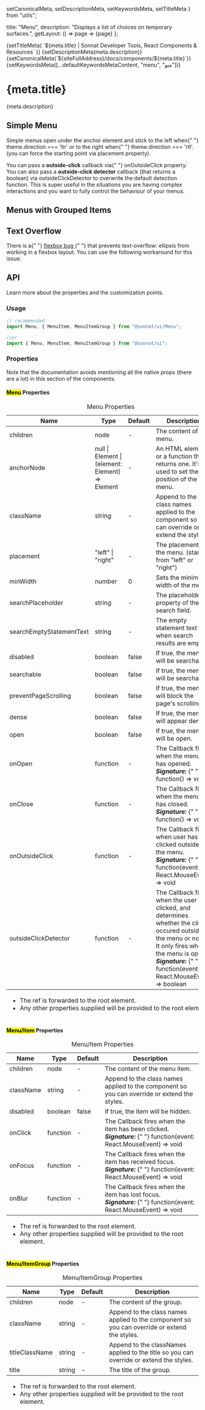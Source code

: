   setCanonicalMeta,
  setDescriptionMeta,
  setKeywordsMeta,
  setTitleMeta
} from "utils";

  title: "Menu",
  description: "Displays a list of choices on temporary surfaces.",
  getLayout: () => page => <WithSidebar>{page}</WithSidebar>
};

<Head>
  {setTitleMeta(
    `${meta.title} | Sonnat Developer Tools, React Components & Resources`
  )}
  {setDescriptionMeta(meta.description)}
  {setCanonicalMeta(`${siteFullAddress}/docs/components/${meta.title}`)}
  {setKeywordsMeta([...defaultKeywordsMetaContent, "menu", "منو"])}
</Head>

<h1>
  <span>{meta.title}</span>
  <AnchorButton anchorId="overview" />
  <PageEditButton href={`pages/docs/components/${meta.title}.mdx`} />
</h1>

<p>{meta.description}</p>

<h2>
  <span>Simple Menu</span>
  <AnchorButton anchorId="simple-menu" />
</h2>

<p>
  Simple menus open under the anchor element and stick to the left when{" "}
  <inlineCode>theme.direction === 'ltr'</inlineCode> or to the right when{" "}
  <inlineCode>theme.direction === 'rtl'</inlineCode>. (you can force the
  starting point via <inlineCode>placement</inlineCode> property).
</p>

<MenuSimpleDemo />

<p>
  You can pass a <strong>outside-click</strong> callback via{" "}
  <inlineCode>onOutsideClick</inlineCode> property.
  <br />
  You can also pass a <strong>outside-click detector</strong> callback (that
  returns a boolean) via <inlineCode>outsideClickDetector</inlineCode> to
  overwrite the default detection function. This is super useful in the
  situations you are having complex interactions and you want to fully control
  the behaviour of your menus.
</p>

<MenuOutsideClickDemo />

<h2>
  <span>Menus with Grouped Items</span>
  <AnchorButton anchorId="with-grouped-items" />
</h2>

<MenuWithGroupedItemsDemo />

<h2>
  <span>Text Overflow</span>
  <AnchorButton anchorId="text-overflow" />
</h2>

<p>
  There is a{" "}
  <a
    href="https://bugs.chromium.org/p/chromium/issues/detail?id=327437"
    target="_blank"
    rel="noopener noreferrer"
    title="Flexbox bug docs"
  >
    flexbox bug
  </a>{" "}
  that prevents <inlineCode>text-overflow: ellipsis</inlineCode> from working in
  a flexbox layout. You can use the following workaround for this issue:
</p>

<MenuWithBugWorkaroundDemo />

<h2>
  <span>API</span>
  <AnchorButton anchorId="api" />
</h2>

<p>Learn more about the properties and the customization points.</p>

<h3>
  <span>Usage</span>
  <AnchorButton anchorId="usage" />
</h3>

```typescript
// recommended
import Menu, { MenuItem, MenuItemGroup } from "@sonnat/ui/Menu";

//or
import { Menu, MenuItem, MenuItemGroup } from "@sonnat/ui";
```

<h3>
  <span>Properties</span>
  <AnchorButton anchorId="properties" />
</h3>

<p>
  Note that the documentation avoids mentioning all the native props (there are
  a lot) in this section of the components.
</p>

<h4>
  <span>
    <mark>Menu</mark> Properties
  </span>
  <AnchorButton anchorId="parent-properties" />
</h4>

<table cols={4}>
  <caption>Menu Properties</caption>
  <thead>
    <tr>
      <th>Name</th>
      <th>Type</th>
      <th>Default</th>
      <th>Description</th>
    </tr>
  </thead>
  <tbody>
    <tr>
      <td>children</td>
      <td>node</td>
      <td>-</td>
      <td>The content of the menu.</td>
    </tr>
    <tr>
      <td>anchorNode</td>
      <td>null | Element | (element: Element) => Element</td>
      <td>-</td>
      <td>
        An HTML element, or a function that returns one. It's used to set the
        position of the menu.
      </td>
    </tr>
    <tr>
      <td>className</td>
      <td>string</td>
      <td>-</td>
      <td>
        Append to the class names applied to the component so you can override
        or extend the styles.
      </td>
    </tr>
    <tr>
      <td>placement</td>
      <td>"left" | "right"</td>
      <td>-</td>
      <td>The placement of the menu. (start from "left" or "right")</td>
    </tr>
    <tr>
      <td>minWidth</td>
      <td>number</td>
      <td>0</td>
      <td>Sets the minimum width of the menu.</td>
    </tr>
    <tr>
      <td>searchPlaceholder</td>
      <td>string</td>
      <td>-</td>
      <td>
        The <inlineCode>placeholder</inlineCode> property of the search field.
      </td>
    </tr>
    <tr>
      <td>searchEmptyStatementText</td>
      <td>string</td>
      <td>-</td>
      <td>The empty statement text when search results are empty.</td>
    </tr>
    <tr>
      <td>disabled</td>
      <td>boolean</td>
      <td>false</td>
      <td>
        If <inlineCode>true</inlineCode>, the menu will be searchable.
      </td>
    </tr>
    <tr>
      <td>searchable</td>
      <td>boolean</td>
      <td>false</td>
      <td>
        If <inlineCode>true</inlineCode>, the menu will be searchable.
      </td>
    </tr>
    <tr>
      <td>preventPageScrolling</td>
      <td>boolean</td>
      <td>false</td>
      <td>
        If <inlineCode>true</inlineCode>, the menu will block the page's
        scrolling.
      </td>
    </tr>
    <tr>
      <td>dense</td>
      <td>boolean</td>
      <td>false</td>
      <td>
        If <inlineCode>true</inlineCode>, the menu will appear denser.
      </td>
    </tr>
    <tr>
      <td>open</td>
      <td>boolean</td>
      <td>false</td>
      <td>
        If <inlineCode>true</inlineCode>, the menu will be open.
      </td>
    </tr>
    <tr>
      <td>onOpen</td>
      <td>function</td>
      <td>-</td>
      <td>
        The Callback fires when the menu has opened.
        <br />
        <em>
          <strong>Signature:</strong>
        </em>{" "}
        <inlineCode>function() => void</inlineCode>
      </td>
    </tr>
    <tr>
      <td>onClose</td>
      <td>function</td>
      <td>-</td>
      <td>
        The Callback fires when the menu has closed.
        <br />
        <em>
          <strong>Signature:</strong>
        </em>{" "}
        <inlineCode>function() => void</inlineCode>
      </td>
    </tr>
    <tr>
      <td>onOutsideClick</td>
      <td>function</td>
      <td>-</td>
      <td>
        The Callback fires when user has clicked outside of the menu.
        <br />
        <em>
          <strong>Signature:</strong>
        </em>{" "}
        <inlineCode>function(event: React.MouseEvent) => void</inlineCode>
      </td>
    </tr>
    <tr>
      <td>outsideClickDetector</td>
      <td>function</td>
      <td>-</td>
      <td>
        The Callback fires when the user has clicked, and determines whether the
        click occured outside of the menu or not.
        <br />
        It only fires when the menu is open!
        <br />
        <em>
          <strong>Signature:</strong>
        </em>{" "}
        <inlineCode>function(event: React.MouseEvent) => boolean</inlineCode>
      </td>
    </tr>
  </tbody>
  <tfoot>
    <tr>
      <td colSpan="4">
        <ul>
          <li>
            The <inlineCode>ref</inlineCode> is forwarded to the root element.
          </li>
          <li>
            Any other properties supplied will be provided to the root element.
          </li>
        </ul>
      </td>
    </tr>
  </tfoot>
</table>

<h4>
  <span>
    <mark>Menu/Item</mark> Properties
  </span>
  <AnchorButton anchorId="menu-item-properties" />
</h4>

<table cols={4}>
  <caption>Menu/Item Properties</caption>
  <thead>
    <tr>
      <th>Name</th>
      <th>Type</th>
      <th>Default</th>
      <th>Description</th>
    </tr>
  </thead>
  <tbody>
    <tr>
      <td>children</td>
      <td>node</td>
      <td>-</td>
      <td>The content of the menu item.</td>
    </tr>
    <tr>
      <td>className</td>
      <td>string</td>
      <td>-</td>
      <td>
        Append to the class names applied to the component so you can override
        or extend the styles.
      </td>
    </tr>
    <tr>
      <td>disabled</td>
      <td>boolean</td>
      <td>false</td>
      <td>
        If <inlineCode>true</inlineCode>, the item will be hidden.
      </td>
    </tr>
    <tr>
      <td>onClick</td>
      <td>function</td>
      <td>-</td>
      <td>
        The Callback fires when the item has been clicked.
        <br />
        <em>
          <strong>Signature:</strong>
        </em>{" "}
        <inlineCode>function(event: React.MouseEvent) => void</inlineCode>
      </td>
    </tr>
    <tr>
      <td>onFocus</td>
      <td>function</td>
      <td>-</td>
      <td>
        The Callback fires when the item has received focus.
        <br />
        <em>
          <strong>Signature:</strong>
        </em>{" "}
        <inlineCode>function(event: React.MouseEvent) => void</inlineCode>
      </td>
    </tr>
    <tr>
      <td>onBlur</td>
      <td>function</td>
      <td>-</td>
      <td>
        The Callback fires when the item has lost focus.
        <br />
        <em>
          <strong>Signature:</strong>
        </em>{" "}
        <inlineCode>function(event: React.MouseEvent) => void</inlineCode>
      </td>
    </tr>
  </tbody>
  <tfoot>
    <tr>
      <td colSpan="4">
        <ul>
          <li>
            The <inlineCode>ref</inlineCode> is forwarded to the root element.
          </li>
          <li>
            Any other properties supplied will be provided to the root element.
          </li>
        </ul>
      </td>
    </tr>
  </tfoot>
</table>

<h4>
  <span>
    <mark>Menu/ItemGroup</mark> Properties
  </span>
  <AnchorButton anchorId="menu-itemgroup-properties" />
</h4>

<table cols={4}>
  <caption>Menu/ItemGroup Properties</caption>
  <thead>
    <tr>
      <th>Name</th>
      <th>Type</th>
      <th>Default</th>
      <th>Description</th>
    </tr>
  </thead>
  <tbody>
    <tr>
      <td>children</td>
      <td>node</td>
      <td>-</td>
      <td>The content of the group.</td>
    </tr>
    <tr>
      <td>className</td>
      <td>string</td>
      <td>-</td>
      <td>
        Append to the class names applied to the component so you can override
        or extend the styles.
      </td>
    </tr>
    <tr>
      <td>titleClassName</td>
      <td>string</td>
      <td>-</td>
      <td>
        Append to the classNames applied to the title so you can override or
        extend the styles.
      </td>
    </tr>
    <tr>
      <td>title</td>
      <td>string</td>
      <td>-</td>
      <td>The title of the group.</td>
    </tr>
  </tbody>
  <tfoot>
    <tr>
      <td colSpan="4">
        <ul>
          <li>
            The <inlineCode>ref</inlineCode> is forwarded to the root element.
          </li>
          <li>
            Any other properties supplied will be provided to the root element.
          </li>
        </ul>
      </td>
    </tr>
  </tfoot>
</table>
